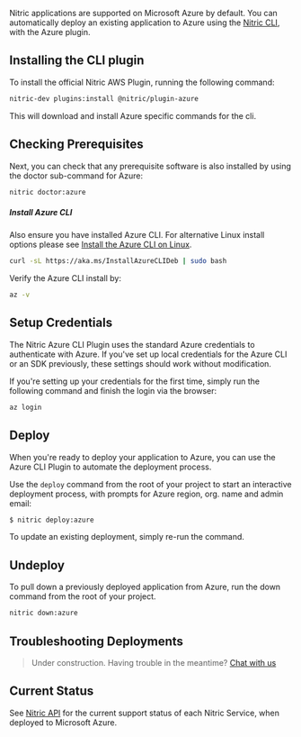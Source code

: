 Nitric applications are supported on Microsoft Azure by default. You can automatically deploy an existing application to Azure using the [Nitric CLI](/docs/reference/cli), with the Azure plugin.

## Installing the CLI plugin

To install the official Nitric AWS Plugin, running the following command:

```bash
nitric-dev plugins:install @nitric/plugin-azure
```

This will download and install Azure specific commands for the cli.

## Checking Prerequisites

Next, you can check that any prerequisite software is also installed by using the doctor sub-command for Azure:

```bash
nitric doctor:azure
```

##### Install Azure CLI

Also ensure you have installed Azure CLI. For alternative Linux install options please see [Install the Azure CLI on Linux](https://docs.microsoft.com/en-us/cli/azure/install-azure-cli-linux?pivots=apt).

```bash
curl -sL https://aka.ms/InstallAzureCLIDeb | sudo bash
```

Verify the Azure CLI install by:

```bash
az -v
```

## Setup Credentials

The Nitric Azure CLI Plugin uses the standard Azure credentials to authenticate with Azure. If you've set up local credentials for the Azure CLI or an SDK previously, these settings should work without modification.

If you're setting up your credentials for the first time, simply run the following command and finish the login via the browser:

```bash
az login
```

## Deploy

When you're ready to deploy your application to Azure, you can use the Azure CLI Plugin to automate the deployment process.

Use the `deploy` command from the root of your project to start an interactive deployment process, with prompts for Azure region, org. name and admin email:

```bash
$ nitric deploy:azure
```

To update an existing deployment, simply re-run the command.

## Undeploy

To pull down a previously deployed application from Azure, run the down command from the root of your project.

```bash
nitric down:azure
```

## Troubleshooting Deployments

> Under construction. Having trouble in the meantime? <a href="https://github.com/nitrictech/nitric/discussions/" target="_blank">Chat with us</a>

## Current Status

See [Nitric API](../concepts/nitric-apis) for the current support status of each Nitric Service, when deployed to Microsoft Azure.
